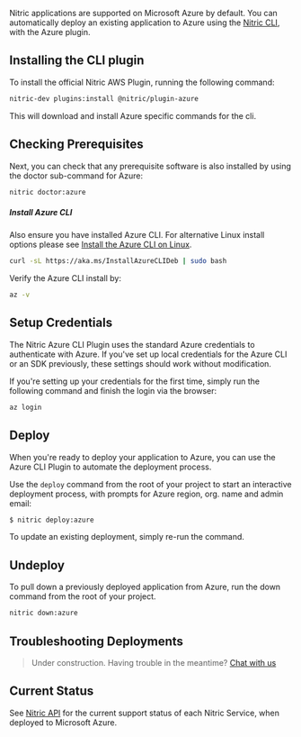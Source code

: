 Nitric applications are supported on Microsoft Azure by default. You can automatically deploy an existing application to Azure using the [Nitric CLI](/docs/reference/cli), with the Azure plugin.

## Installing the CLI plugin

To install the official Nitric AWS Plugin, running the following command:

```bash
nitric-dev plugins:install @nitric/plugin-azure
```

This will download and install Azure specific commands for the cli.

## Checking Prerequisites

Next, you can check that any prerequisite software is also installed by using the doctor sub-command for Azure:

```bash
nitric doctor:azure
```

##### Install Azure CLI

Also ensure you have installed Azure CLI. For alternative Linux install options please see [Install the Azure CLI on Linux](https://docs.microsoft.com/en-us/cli/azure/install-azure-cli-linux?pivots=apt).

```bash
curl -sL https://aka.ms/InstallAzureCLIDeb | sudo bash
```

Verify the Azure CLI install by:

```bash
az -v
```

## Setup Credentials

The Nitric Azure CLI Plugin uses the standard Azure credentials to authenticate with Azure. If you've set up local credentials for the Azure CLI or an SDK previously, these settings should work without modification.

If you're setting up your credentials for the first time, simply run the following command and finish the login via the browser:

```bash
az login
```

## Deploy

When you're ready to deploy your application to Azure, you can use the Azure CLI Plugin to automate the deployment process.

Use the `deploy` command from the root of your project to start an interactive deployment process, with prompts for Azure region, org. name and admin email:

```bash
$ nitric deploy:azure
```

To update an existing deployment, simply re-run the command.

## Undeploy

To pull down a previously deployed application from Azure, run the down command from the root of your project.

```bash
nitric down:azure
```

## Troubleshooting Deployments

> Under construction. Having trouble in the meantime? <a href="https://github.com/nitrictech/nitric/discussions/" target="_blank">Chat with us</a>

## Current Status

See [Nitric API](../concepts/nitric-apis) for the current support status of each Nitric Service, when deployed to Microsoft Azure.
